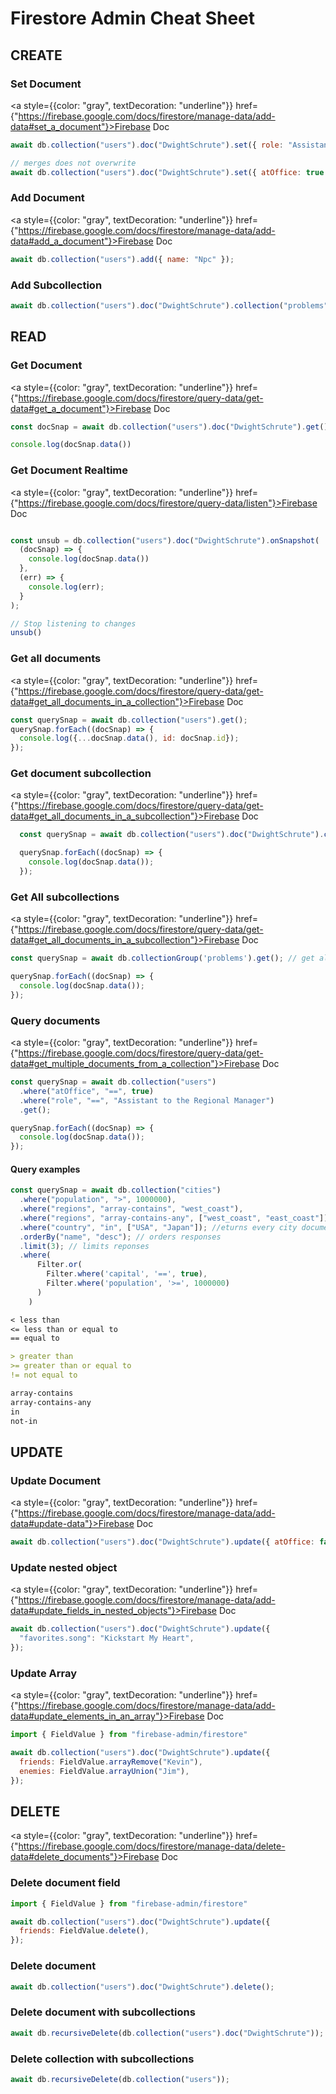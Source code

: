 # Firestore Admin Cheat Sheet

## CREATE

### Set Document
<a style={{color: "gray", textDecoration: "underline"}} href={"https://firebase.google.com/docs/firestore/manage-data/add-data#set_a_document"}>Firebase Doc</a>


```js copy
await db.collection("users").doc("DwightSchrute").set({ role: "Assistant to the Regional Manager" });
```
```js copy
// merges does not overwrite
await db.collection("users").doc("DwightSchrute").set({ atOffice: true }, { merge: true });
```

### Add Document
<a style={{color: "gray", textDecoration: "underline"}} href={"https://firebase.google.com/docs/firestore/manage-data/add-data#add_a_document"}>Firebase Doc</a>


```js copy
await db.collection("users").add({ name: "Npc" });
```

### Add Subcollection

```js copy
await db.collection("users").doc("DwightSchrute").collection("problems").add({name: "Jim"});
```

## READ

### Get Document
<a style={{color: "gray", textDecoration: "underline"}} href={"https://firebase.google.com/docs/firestore/query-data/get-data#get_a_document"}>Firebase Doc</a>


```js copy
const docSnap = await db.collection("users").doc("DwightSchrute").get();

console.log(docSnap.data())
```

### Get Document Realtime
<a style={{color: "gray", textDecoration: "underline"}} href={"https://firebase.google.com/docs/firestore/query-data/listen"}>Firebase Doc</a>


```js copy

const unsub = db.collection("users").doc("DwightSchrute").onSnapshot(
  (docSnap) => {
    console.log(docSnap.data())
  },
  (err) => {
    console.log(err);
  }
);

// Stop listening to changes
unsub()
```

### Get all documents 
<a style={{color: "gray", textDecoration: "underline"}} href={"https://firebase.google.com/docs/firestore/query-data/get-data#get_all_documents_in_a_collection"}>Firebase Doc</a>


```js copy
const querySnap = await db.collection("users").get();
querySnap.forEach((docSnap) => {
  console.log({...docSnap.data(), id: docSnap.id});
});
```

### Get document subcollection
<a style={{color: "gray", textDecoration: "underline"}} href={"https://firebase.google.com/docs/firestore/query-data/get-data#get_all_documents_in_a_subcollection"}>Firebase Doc</a>


```js copy
  const querySnap = await db.collection("users").doc("DwightSchrute").collection("problems").get();

  querySnap.forEach((docSnap) => {
    console.log(docSnap.data());
  });
```

### Get All subcollections
<a style={{color: "gray", textDecoration: "underline"}} href={"https://firebase.google.com/docs/firestore/query-data/get-data#get_all_documents_in_a_subcollection"}>Firebase Doc</a>


```js copy
const querySnap = await db.collectionGroup('problems').get(); // get all subcollections with the name problems across all users

querySnap.forEach((docSnap) => {
  console.log(docSnap.data());
});
```

### Query documents
<a style={{color: "gray", textDecoration: "underline"}} href={"https://firebase.google.com/docs/firestore/query-data/get-data#get_multiple_documents_from_a_collection"}>Firebase Doc</a>


```js copy
const querySnap = await db.collection("users")
  .where("atOffice", "==", true)
  .where("role", "==", "Assistant to the Regional Manager")
  .get();

querySnap.forEach((docSnap) => {
  console.log(docSnap.data());
});
```

#### Query examples

```js copy
const querySnap = await db.collection("cities")
  .where("population", ">", 1000000),
  .where("regions", "array-contains", "west_coast"),
  .where("regions", "array-contains-any", ["west_coast", "east_coast"]); // returns every city document where the regions field is an array that contains west_coast or east_coast
  .where("country", "in", ["USA", "Japan"]); //eturns every city document where the country field is set to USA or Japan
  .orderBy("name", "desc"); // orders responses
  .limit(3); // limits reponses
  .where(
      Filter.or(
        Filter.where('capital', '==', true),
        Filter.where('population', '>=', 1000000)
      )
    )
```

```md
< less than
<= less than or equal to
== equal to

> greater than
>= greater than or equal to
!= not equal to

array-contains
array-contains-any
in
not-in
```

## UPDATE

### Update Document
<a style={{color: "gray", textDecoration: "underline"}} href={"https://firebase.google.com/docs/firestore/manage-data/add-data#update-data"}>Firebase Doc</a>


```js copy
await db.collection("users").doc("DwightSchrute").update({ atOffice: false });
```

### Update nested object
<a style={{color: "gray", textDecoration: "underline"}} href={"https://firebase.google.com/docs/firestore/manage-data/add-data#update_fields_in_nested_objects"}>Firebase Doc</a>


```js copy
await db.collection("users").doc("DwightSchrute").update({
  "favorites.song": "Kickstart My Heart",
});
```

### Update Array
<a style={{color: "gray", textDecoration: "underline"}} href={"https://firebase.google.com/docs/firestore/manage-data/add-data#update_elements_in_an_array"}>Firebase Doc</a>


```js copy
import { FieldValue } from "firebase-admin/firestore"

await db.collection("users").doc("DwightSchrute").update({
  friends: FieldValue.arrayRemove("Kevin"),
  enemies: FieldValue.arrayUnion("Jim"),
});
```

## DELETE


<a style={{color: "gray", textDecoration: "underline"}} href={"https://firebase.google.com/docs/firestore/manage-data/delete-data#delete_documents"}>Firebase Doc</a>


### Delete document field

```js copy
import { FieldValue } from "firebase-admin/firestore"

await db.collection("users").doc("DwightSchrute").update({
  friends: FieldValue.delete(),
});
```

### Delete document

```js copy
await db.collection("users").doc("DwightSchrute").delete();
```

### Delete document with subcollections
```js copy
await db.recursiveDelete(db.collection("users").doc("DwightSchrute"));
```

### Delete collection with subcollections

```js copy
await db.recursiveDelete(db.collection("users"));
```
